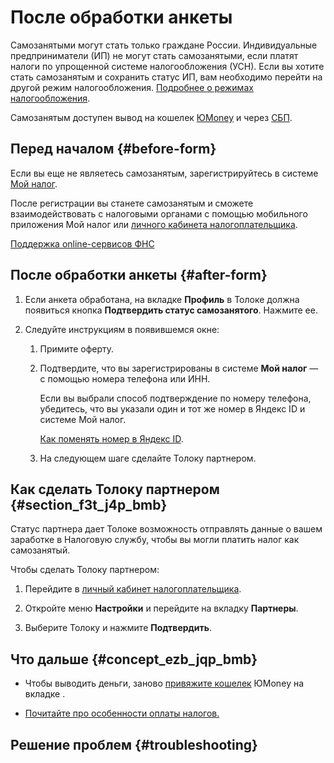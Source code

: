 
# После обработки анкеты

<Note mode="restriction" title="Внимание">

Самозанятыми могут стать только граждане России. Индивидуальные предприниматели (ИП) не могут стать самозанятыми, если платят налоги по упрощенной системе налогообложения (УСН). Если вы хотите стать самозанятым и сохранить статус ИП, вам необходимо перейти на другой режим налогообложения. [Подробнее о режимах налогообложения](https://www.nalog.ru/create_business/ul/in_progress/taxation_type_choice/).

Самозанятым доступен вывод на кошелек [ЮMoney](../pay/yoomoney) и через [СБП](../pay/sbp).

</Note>

## Перед началом {#before-form}

Если вы еще не являетесь самозанятым, зарегистрируйтесь в системе [Мой налог](https://npd.nalog.ru/app/).

После регистрации вы станете самозанятым и сможете взаимодействовать с налоговыми органами с помощью мобильного приложения Мой налог или [личного кабинета налогоплательщика](https://lknpd.nalog.ru/auth/login).

[Поддержка online-сервисов ФНС](https://www.nalog.ru/rn77/service/service_feedback/?service=3)

## После обработки анкеты {#after-form}

1. Если анкета обработана, на вкладке **Профиль** в Толоке должна появиться кнопка **Подтвердить статус самозанятого**. Нажмите ее.

1. Следуйте инструкциям в появившемся окне:

    1. Примите оферту.

    1. Подтвердите, что вы зарегистрированы в системе **Мой налог** — с помощью номера телефона или ИНН.

        <Note mode="note" title="Примечание">

        Если вы выбрали способ подтверждение по номеру телефона, убедитесь, что вы указали один и тот же номер в Яндекс ID и системе Мой налог.

        [Как поменять номер в Яндекс ID](https://yandex.ru/support/passport/authorization/phone.html#change).

        </Note>

    1. На следующем шаге сделайте Толоку партнером.

## Как сделать Толоку партнером {#section_f3t_j4p_bmb}

Статус партнера дает Толоке возможность отправлять данные о вашем заработке в Налоговую службу, чтобы вы могли платить налог как самозанятый.

Чтобы сделать Толоку партнером:

1. Перейдите в [личный кабинет налогоплательщика](https://lknpd.nalog.ru/auth/login).

1. Откройте меню **Настройки** и перейдите на вкладку **Партнеры**.

1. Выберите Толоку и нажмите **Подтвердить**.

## Что дальше {#concept_ezb_jqp_bmb}

- Чтобы выводить деньги, заново [привяжите кошелек](https://toloka.ai/tolokers/docs/web/pay/yoomoney.html) ЮMonеy на вкладке .

- [Почитайте про особенности оплаты налогов.](./pay-taxes)

## Решение проблем {#troubleshooting}

<RuSelfEmployedTroubles/>
